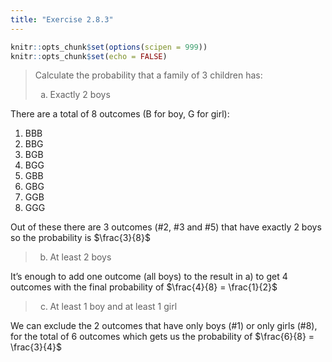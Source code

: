 ```yaml
---
title: "Exercise 2.8.3"
---
```


```r
knitr::opts_chunk$set(options(scipen = 999))
knitr::opts_chunk$set(echo = FALSE)
```

> Calculate the probability that a family of 3 children has:
>
> (a) Exactly 2 boys

There are a total of 8 outcomes (B for boy, G for girl):

1. BBB
1. BBG
1. BGB
1. BGG
1. GBB
1. GBG
1. GGB
1. GGG

Out of these there are 3 outcomes (#2, #3 and #5) that have exactly 2 boys so the probability is $\frac{3}{8}$

> (b) At least 2 boys

It's enough to add one outcome (all boys) to the result in a) to get 4 outcomes with the final probability of $\frac{4}{8} = \frac{1}{2}$

> (c) At least 1 boy and at least 1 girl 

We can exclude the 2 outcomes that have only boys (#1) or only girls (#8), for the total of 6 outcomes which gets us the probability of $\frac{6}{8} = \frac{3}{4}$